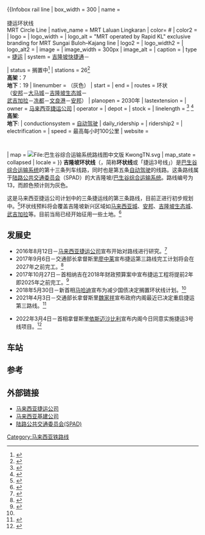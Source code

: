 {{NoteTA |G1=Transport}}
{{MYfuture}}
{{Infobox rail line
| box_width   = 300
| name        =  {{huge|{{rint|my|13}}}}<br><!-- 注释出：[[File:MRT_Corp_logo.png|{{{size]] --> {{rint|my|rapidkl}}<br>捷运环状线<br>MRT Circle Line
| native_name      = MRT Laluan Lingkaran
| color= #{{rcr|KLRT|13}}
| color2      =
| logo        = 
| logo_width  = 
| logo_alt = "MRT operated by Rapid KL" exclusive branding for MRT Sungai Buloh–Kajang line
| logo2 = 
| logo_width2 = 
| logo_alt2 = 
| image       = 
| image_width = 300px
| image_alt   = 
| caption     = 
| type        = [[捷运|捷运]]
| system      = [[吉隆坡快捷通|吉隆坡快捷通]]－
 {{link-en|马来西亚捷运系统|Mass Rapid Transit (Malaysia)|巴生谷捷运系统}}
| status      = 搁置中<ref name="#1">{{cite news|title=Govt scraps MRT 3 project|url=https://www.thestar.com.my/news/nation/2018/05/30/govt-scraps-mrt-3-project/|accessdate=30 May 2018|work=The Star Online|publisher=Star Media Group Berhad|date=30 May 2018|archive-date=2018-05-30|archive-url=https://web.archive.org/web/20180530083836/https://www.thestar.com.my/news/nation/2018/05/30/govt-scraps-mrt-3-project/|dead-url=no}}</ref>
| stations    = 26<ref>{{cite web| url=http://www.theedgemarkets.com/article/mrt-corp-calls-tender-build-and-finance-mrt3-line| title=MRT Corp calls for tender to build and finance MRT3 line| website=The Edge Markets| date=6 November 2017| accessdate=2017-11-08| archive-date=2017-11-07| archive-url=https://web.archive.org/web/20171107220828/http://www.theedgemarkets.com/article/mrt-corp-calls-tender-build-and-finance-mrt3-line| dead-url=no}}</ref> <br>'''高架'''：7 <br>'''地下'''：19
| linenumber = {{rint|my|13}}（灰色）
| start       = 
| end         = 
| routes      = 环状 <br>（[[安邦|安邦]]－[[大马城|大马城]]－[[吉隆坡生态城|吉隆坡生态城]]－<br>[[武吉加拉|武吉加拉]]－[[冼都|冼都]]－[[文良港|文良港]]－[[安邦|安邦]]）
<!-- Operation ----- ----- -->
| planopen    = 2030年
| lastextension = 
| owner = [[马来西亚捷运公司|马来西亚捷运公司]]
| operator    = 
| depot       = 
| stock       = 
| linelength  = {{convert|40|km|mi}}<ref>{{cite web| url=https://www.nst.com.my/news/2016/09/172973/mrt-corp-planning-3rd-line-klang-valley| title=MRT Corp planning 3rd line for Klang Valley| website=New Straits Times| accessdate=2017-06-29| archive-date=2017-08-03| archive-url=https://web.archive.org/web/20170803222950/https://www.nst.com.my/news/2016/09/172973/mrt-corp-planning-3rd-line-klang-valley| dead-url=no}}</ref> <ref>{{cite web| url=http://www.globalmasstransit.net/report/Sample-profile-Kuala-Lumpur.pdf| title=Kuala Lumpur MRT, Malaysia| website=Global Mass Transit Research| accessdate=2017-01-20| archive-date=2016-08-23| archive-url=https://web.archive.org/web/20160823171851/http://www.globalmasstransit.net/report/Sample-profile-Kuala-Lumpur.pdf| dead-url=no}}</ref><br>'''高架''': {{convert|8|km|mi}} <br>'''地下''': {{convert|32|km|mi}}
| conductionsystem = [[自动驾驶|自动驾驶]]
| daily_ridership = 
| ridership2  = 
| electrification = 
| speed       = 最高每小时100公里
| website     = {{URL|mymrt.com.my}}
                {{URL|myrapid.com.my}}
| map         = [[File:巴生谷综合运输系统路线图中文版_KwongTN.svg|File:巴生谷综合运输系统路线图中文版 KwongTN.svg]]
| map_state   = collapsed
| locale      = 
}}
{{吉隆坡环状线RDT}}
'''吉隆坡环状线'''（{{lang-en|MRT Circle Line}}，简称'''环状线'''或「捷运3号线」）是[[巴生谷|巴生谷]][[巴生谷综合运输系统|综合运输系统]]的第十三条列车线路，同时也是第五条[[自动驾驶|自动驾驶]]的线路。这条路线属于[[陆路公共交通委员会|陆路公共交通委员会]]（SPAD）的大吉隆坡/[[巴生谷综合运输系统|巴生谷综合运输系统]]。路线编号为13，而颜色预计则为灰色。

这是马来西亚捷运公司计划中的三条捷运线的第三条路线，目前正进行初步规划中。<ref>{{cite news| title=All eyes and ears on second MRT| url=http://biz.thestar.com.my/news/story.asp?sec=business&file=/2011/1/31/business/7885702| website=The Star| date=31 January 2011| archiveurl=https://web.archive.org/web/20120616051017/http://biz.thestar.com.my/news/story.asp?file=%2F2011%2F1%2F31%2Fbusiness%2F7885702&sec=business| archivedate=2012年6月16日| first=Tee Lin| last=Say| deadurl=yes}}</ref>环状线预料将会覆盖吉隆坡新兴区域如[[马来西亚城|马来西亚城]]、[[安邦|安邦]]、[[吉隆坡生态城|吉隆坡生态城]]、[[武吉加拉|武吉加拉]]等。目前当局已经开始征用一些土地。<ref>{{cite web |url=http://www.theantdaily.com/Main/Eyes-now-on-MRT-Line-3 |title=Eyes now on MRT Line 3 |website=The Ant Daily| archiveurl=https://web.archive.org/web/20150519061911/http://www.theantdaily.com/Main/Eyes-now-on-MRT-Line-3| archivedate=19 May 2015| first=Joseph| last=Wong| date=5 February 2015}}</ref>

== 发展史 ==
* 2016年8月12日－[[马来西亚捷运公司|马来西亚捷运公司]]宣布开始对路线进行研究。<ref>{{cite news|title=MRT Corp to submit Line 3 study to govt by year-end|url=http://www.thestar.com.my/business/business-news/2016/08/12/mrt-corp-to-submit-line-3-study-to-govt-by-year-end/|accessdate=6 September 2017|work=The Star Online|publisher=Star Media Group Berhad|date=12 August 2016|archive-date=2017-05-09|archive-url=https://web.archive.org/web/20170509091221/http://www.thestar.com.my/business/business-news/2016/08/12/mrt-corp-to-submit-line-3-study-to-govt-by-year-end/|dead-url=no}}</ref>
* 2017年9月6日－交通部长拿督斯里[[廖中莱|廖中莱]]宣布捷运第三路线完工计划将会在2027年之前完工。<ref>{{cite news|title=Plans to fast-track MRT 3’s completion|url=http://www.thestar.com.my/news/nation/2017/09/06/plans-to-fasttrack-mrt-3s-completion/|accessdate=6 September 2017|work=The Star Online|publisher=Star Media Group Berhad|date=6 September 2017|archive-date=2017-09-11|archive-url=https://web.archive.org/web/20170911064323/http://www.thestar.com.my/news/nation/2017/09/06/plans-to-fasttrack-mrt-3s-completion/|dead-url=no}}</ref>
* 2017年10月27日－首相纳吉在2018年财政预算案中宣布捷运工程将提前2年即2025年之前完工。<ref>{{cite news|url=http://www.sinchew.com.my/node/1695658|title=捷运公司：可提早2年‧MRT 3料2025年竣工|date=2017-10-28|publisher=[[星洲网|星洲网]]|accessdate=2018-02-09|archive-date=2018-02-10|archive-url=https://web.archive.org/web/20180210002424/http://www.sinchew.com.my/node/1695658|dead-url=no}}</ref>
*2018年5月30日－新首相[[马哈迪·莫哈末|马哈迪]]宣布为减少国债决定搁置环状线计划。<ref name="#1"/>
*2021年4月3日－交通部长拿督斯里[[魏家祥|魏家祥]]宣布政府内阁最近已决定重启捷运第三路线。<ref>{{Cite web|title=内阁决定重启MRT3 · 魏家祥：给予3个月时间提呈相关建议|url=https://www.sinchew.com.my/content/content_2453554.html|accessdate=2021-04-03|work=www.sinchew.com.my}}</ref>

*2022年3月4日－首相拿督斯里[[依斯迈沙比利|依斯迈沙比利]]宣布内阁今日同意实施捷运3号线项目。<ref>{{Cite web|title=首相：提升雪隆公交振经济 内阁批准MRT3项目|url=https://www.sinchew.com.my/20220304/%E9%A6%96%E7%9B%B8%EF%BC%9A%E6%8F%90%E5%8D%87%E9%9B%AA%E9%9A%86%E5%85%AC%E4%BA%A4%E6%8C%AF%E7%BB%8F%E6%B5%8E-%E5%86%85%E9%98%81%E6%89%B9%E5%87%86mrt3%E9%A1%B9%E7%9B%AE/amp/#aoh=16466286398404&referrer=https%3A%2F%2Fwww.google.com&amp_tf=From%20%251%24s|work=www.sinchew.com.my}}</ref>

==车站==
{{环状线车站列表}}

==参考==
{{reflist}}

==外部链接 ==
* [http://www.mymrt.com.my/ 马来西亚捷运公司] {{Wayback|url=http://www.mymrt.com.my/ |date=20120915022524 }}
* [http://www.myrapid.com.my/ 马来西亚基建公司] {{Wayback|url=http://www.myrapid.com.my/ |date=20170131144444 }}
* [https://web.archive.org/web/20170811230216/http://www.spad.gov.my/ 陆路公共交通委员会(SPAD)]
{{Portal bar|马来西亚|城市轨道交通|铁路}}
{{吉隆坡铁路路线}}
{{马来西亚铁路运输}}
{{东盟城市轨道系统}}
[[Category:马来西亚铁路线|Category:马来西亚铁路线]]